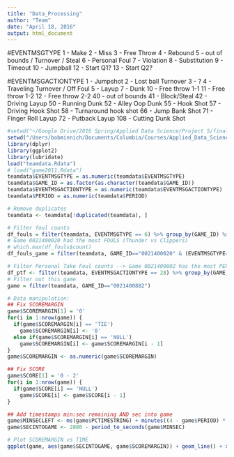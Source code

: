 ```yaml
---
title: "Data_Processing"
author: "Team"
date: "April 18, 2016"
output: html_document
---
```

#EVENTMSGTYPE
1 - Make 2 - Miss 3 - Free Throw 4 - Rebound 5 - out of bounds / Turnover / Steal 6 - Personal Foul 7 - Violation 8 - Substitution 9 - Timeout 10 - Jumpball 12 - Start Q1? 13 - Start Q2?

#EVENTMSGACTIONTYPE
1 - Jumpshot 2 - Lost ball Turnover 3 - ? 4 - Traveling Turnover / Off Foul 5 - Layup 7 - Dunk 10 - Free throw 1-1 11 - Free throw 1-2 12 - Free throw 2-2 40 - out of bounds 41 - Block/Steal 42 - Driving Layup 50 - Running Dunk 52 - Alley Oop Dunk 55 - Hook Shot 57 - Driving Hook Shot 58 - Turnaround hook shot 66 - Jump Bank Shot 71 - Finger Roll Layup 72 - Putback Layup 108 - Cutting Dunk Shot



```r
#setwd("~/Google Drive/2016 Spring/Applied Data Science/Project 5/finalproject-p5-team3Tara")
setwd("/Users/bobminnich/Documents/Columbia/Courses/Applied_Data_Science/FinalProject/finalproject-p5-team3")
library(dplyr)
library(ggplot2)
library(lubridate)
load("teamdata.Rdata")
# load("game2011.Rdata")
teamdata$EVENTMSGTYPE = as.numeric(teamdata$EVENTMSGTYPE)
teamdata$GAME_ID = as.factor(as.character(teamdata$GAME_ID))
teamdata$EVENTMSGACTIONTYPE = as.numeric(teamdata$EVENTMSGACTIONTYPE)
teamdata$PERIOD = as.numeric(teamdata$PERIOD)

# Remove duplicates
teamdata <- teamdata[!duplicated(teamdata), ]

# Filter foul counts
df_fouls = filter(teamdata, EVENTMSGTYPE == 6) %>% group_by(GAME_ID) %>% summarise(count = n())
# Game 0021400020 had the most FOULS (Thunder vs Clippers)
# which.max(df_fouls$count)
df_fouls_game = filter(teamdata, GAME_ID=="0021400020" & (EVENTMSGTYPE=="6" | EVENTMSGTYPE=="3"))

# Filter Personal Take Foul counts --> Game 0021400802 has the most PERSONAL TAKE FOULS (Spurs vs Clippers)
df_ptf <- filter(teamdata, EVENTMSGACTIONTYPE == 28) %>% group_by(GAME_ID) %>% summarise(count = n())
# Filter out this game
game = filter(teamdata, GAME_ID=="0021400802")

# Data manipulation:
## Fix SCOREMARGIN
game$SCOREMARGIN[1] = '0'
for(i in 1:nrow(game)) {
  if(game$SCOREMARGIN[i] == 'TIE')
    game$SCOREMARGIN[i] <- '0'
  else if(game$SCOREMARGIN[i] == 'NULL')
    game$SCOREMARGIN[i] <- game$SCOREMARGIN[i - 1]
}
game$SCOREMARGIN <- as.numeric(game$SCOREMARGIN)

## Fix SCORE
game$SCORE[1] = '0 - 2'
for(i in 1:nrow(game)) {
  if(game$SCORE[i] == 'NULL')
    game$SCORE[i] <- game$SCORE[i - 1]
}

## Add timestamps min:sec remaining AND sec into game
game$MINSECLEFT <- ms(game$PCTIMESTRING) + minutes((4 - game$PERIOD) * 12)
game$SECINTOGAME <- 2880 - period_to_seconds(game$MINSEC)

# Plot SCOREMARGIN vs TIME
ggplot(game, aes(game$SECINTOGAME, game$SCOREMARGIN)) + geom_line() + xlim(0, 2880) + xlab('Period') + scale_x_continuous(breaks = c(0, 720, 1440, 2160, 2880), labels = c('P1', 'P2', 'P3', 'P4', 'Final')) + ylab('Score Margin') + ggtitle('Spurs vs Clippers')



```